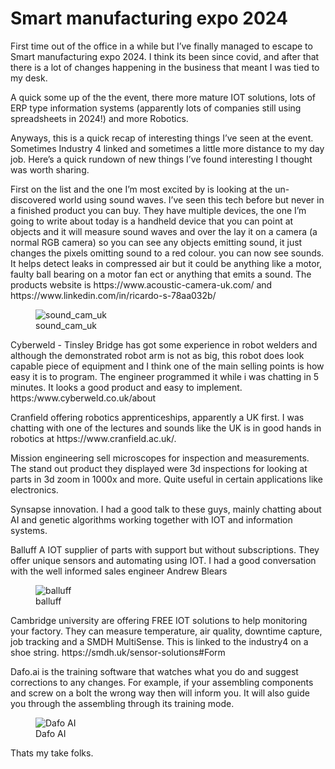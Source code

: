 # Smart manufacturing expo 2024

First time out of the office in a while but I've finally managed to escape to Smart manufacturing expo 2024. I think its been since covid, and after that there is a lot of changes happening in the business that meant I was tied to my desk.

A quick some up of the the event, there more mature IOT solutions, lots of ERP type information systems (apparently lots of companies still using spreadsheets in 2024!) and more Robotics. 

Anyways, this is a quick recap of interesting things I've seen at the event. Sometimes Industry 4 linked and sometimes a little more distance to my day job. Here's a quick rundown of new things I've found interesting I thought was worth sharing.

First on the list and the one I'm most excited by is looking at the un-discovered world using sound waves. I've seen this tech before but never in a finished product you can buy. They have multiple devices, the one I'm going to write about today is a handheld device that you can point at objects and it will measure sound waves and over the lay it on a camera (a normal RGB camera) so you can see any objects emitting sound, it just changes the pixels omitting sound to a red colour. you can now see sounds. It helps detect leaks in compressed air but it could be anything like a motor, faulty ball bearing on a motor fan ect or anything that emits a sound. The products website is https://www.acoustic-camera-uk.com/ and https://www.linkedin.com/in/ricardo-s-78aa032b/

![sound_cam_uk](sound_cam_uk.jpg)

Cyberweld - Tinsley Bridge has got some experience in robot welders and although the demonstrated robot arm is not as big, this robot does look capable piece of equipment and I think one of the main selling points is how easy it is to program. The engineer programmed it while i was chatting in 5 minutes. It looks a good product and easy to implement. https:/www.cyberweld.co.uk/about

Cranfield offering robotics apprenticeships, apparently a UK first. I was chatting with one of the lectures and sounds like the UK is in good hands in robotics at https://www.cranfield.ac.uk/.

Mission engineering sell microscopes for inspection and measurements. The stand out product they displayed were 3d inspections for looking at parts in 3d zoom in 1000x and more. Quite useful in certain applications like electronics.

Synsapse innovation. I had a good talk to these guys, mainly chatting about AI and genetic algorithms working together with IOT and information systems.

Balluff A IOT supplier of parts with support but without subscriptions. They offer unique sensors and automating using IOT. I had a good conversation with the well informed sales engineer Andrew Blears

![balluff](balluff.jpg)

Cambridge university are offering FREE IOT solutions to help monitoring your factory. They can measure temperature, air quality, downtime capture, job tracking and a SMDH MultiSense. This is linked to the industry4 on a shoe string. https://smdh.uk/sensor-solutions#Form

Dafo.ai is the training software that watches what you do and suggest corrections to any changes. For example, if your assembling components and screw on a bolt the wrong way then will inform you. It will also guide you through the assembling through its training mode.

![Dafo AI](dafo-ai.jpg)

Thats my take folks. 